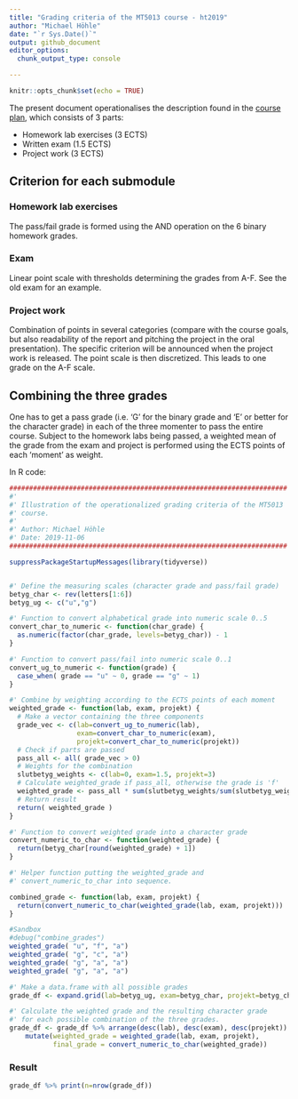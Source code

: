 ```yaml
---
title: "Grading criteria of the MT5013 course - ht2019"
author: "Michael Höhle"
date: "`r Sys.Date()`"
output: github_document
editor_options: 
  chunk_output_type: console

---
```


```r
knitr::opts_chunk$set(echo = TRUE)
```
 
The present document operationalises the description found in the [course plan](https://sisu.it.su.se/pdf_creator/33466/44998), which consists of 3 parts:

* Homework lab exercises (3 ECTS)
* Written exam (1.5 ECTS)
* Project work (3 ECTS)

## Criterion for each submodule

### Homework lab exercises

The pass/fail grade is formed using the AND operation on the 6 binary homework grades.

### Exam

Linear point scale with thresholds determining the grades from A-F. See the old exam for an example.

### Project work

Combination of points in several categories (compare with the course goals, but also readability of the report and pitching the project in the oral presentation). The specific criterion will be announced when the project work is released. The point scale is then discretized. This leads to one grade on the A-F scale.

## Combining the three grades

One has to get a pass grade (i.e. 'G' for the binary grade and 'E' or better for the character grade) in each of the three momenter to pass the entire course.
Subject to the homework labs being passed, a weighted mean of the grade from the exam and project is performed using the ECTS points of each 'moment' as weight.

In R code:

```r
######################################################################
#'
#' Illustration of the operationalized grading criteria of the MT5013
#' course.
#'
#' Author: Michael Höhle
#' Date: 2019-11-06
######################################################################

suppressPackageStartupMessages(library(tidyverse))


#' Define the measuring scales (character grade and pass/fail grade)
betyg_char <- rev(letters[1:6])
betyg_ug <- c("u","g")

#' Function to convert alphabetical grade into numeric scale 0..5
convert_char_to_numeric <- function(char_grade) {
  as.numeric(factor(char_grade, levels=betyg_char)) - 1
}

#' Function to convert pass/fail into numeric scale 0..1
convert_ug_to_numeric <- function(grade) {
  case_when( grade == "u" ~ 0, grade == "g" ~ 1)
}

#' Combine by weighting according to the ECTS points of each moment
weighted_grade <- function(lab, exam, projekt) {
  # Make a vector containing the three components
  grade_vec <- c(lab=convert_ug_to_numeric(lab),
                 exam=convert_char_to_numeric(exam),
                 projekt=convert_char_to_numeric(projekt))
  # Check if parts are passed
  pass_all <- all( grade_vec > 0)
  # Weights for the combination
  slutbetyg_weights <- c(lab=0, exam=1.5, projekt=3)
  # Calculate weighted_grade if pass_all, otherwise the grade is 'f'
  weighted_grade <- pass_all * sum(slutbetyg_weights/sum(slutbetyg_weights) * grade_vec)
  # Return result
  return( weighted_grade ) 
}

#' Function to convert weighted grade into a character grade
convert_numeric_to_char <- function(weighted_grade) {
  return(betyg_char[round(weighted_grade) + 1])
}

#' Helper function putting the weighted_grade and
#' convert_numeric_to_char into sequence.

combined_grade <- function(lab, exam, projekt) {
  return(convert_numeric_to_char(weighted_grade(lab, exam, projekt)))
}
```

```r
#Sandbox
#debug("combine_grades")
weighted_grade( "u", "f", "a")
weighted_grade( "g", "c", "a")
weighted_grade( "g", "a", "a")
weighted_grade( "g", "a", "a")
````

```r
#' Make a data.frame with all possible grades
grade_df <- expand.grid(lab=betyg_ug, exam=betyg_char, projekt=betyg_char)

#' Calculate the weighted grade and the resulting character grade
#' for each possible combination of the three grades.
grade_df <- grade_df %>% arrange(desc(lab), desc(exam), desc(projekt)) %>% rowwise %>%
    mutate(weighted_grade = weighted_grade(lab, exam, projekt),
           final_grade = convert_numeric_to_char(weighted_grade))
````

### Result

```r
grade_df %>% print(n=nrow(grade_df))
``` 
